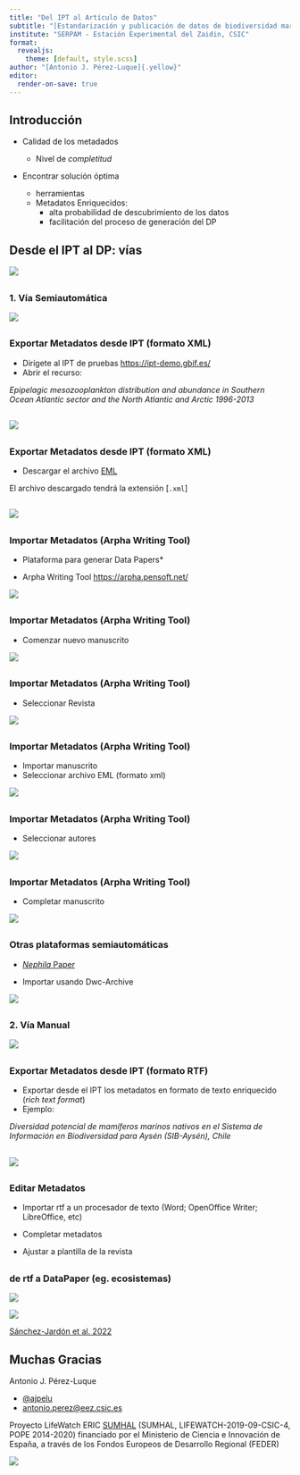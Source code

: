 ```yaml
---
title: "Del IPT al Artículo de Datos"
subtitle: "[Estandarización y publicación de datos de biodiversidad marinos en GBIF y en revistas científicas (data papers)</br> Taller GBIF.ES - Nodo GBIF España</br>21-22/03/2023]{.smaller}"
institute: "SERPAM - Estación Experimental del Zaidin, CSIC"
format: 
  revealjs:
    theme: [default, style.scss]
author: "[Antonio J. Pérez-Luque]{.yellow}"
editor:
  render-on-save: true
---
```


## Introducción

- Calidad de los [metadados]{.yellow}

  - Nivel de *completitud* 

- Encontrar [solución óptima]{.yellow}
  - herramientas 
  - Metadatos Enriquecidos: 
      - alta probabilidad de descubrimiento de los datos
      - facilitación del proceso de generación del DP


## Desde el IPT al DP: [vías]{.yellow}

![](assets/general_flow_ways.png){fig-align="center"}


##
### 1. Vía [Semiautomática]{.yellow}

![](assets/general_flow_xml.png){fig-align="center"}


##
### Exportar Metadatos desde IPT ([formato XML]{.yellow})
-   Dirígete al IPT de pruebas [https://ipt-demo.gbif.es/](https://ipt-demo.gbif.es/)
-   Abrir el recurso: 

::: {.callout-note appearance="simple" icon=false}
*Epipelagic mesozooplankton distribution and abundance in Southern Ocean Atlantic sector and the North Atlantic and Arctic 1996-2013*
:::


## 

![](assets/ipt_eml.png){fig-align="center"}

##
### Exportar Metadatos desde IPT ([formato XML]{.yellow})

-  Descargar el archivo [EML](https://biodiversidad.co/estandar-eml/)

::: {.callout-caution appearance="simple"}
El archivo descargado tendrá la extensión [`.xml`]
:::


## 

![](assets/xml.png){fig-align="center"}

##
### Importar Metadatos ([Arpha Writing Tool]{.yellow}) 
- Plataforma para generar Data Papers* 

- Arpha Writing Tool [https://arpha.pensoft.net/](https://arpha.pensoft.net/)


![](assets/arpha_entry.png){fig-align="center"}

##
### Importar Metadatos ([Arpha Writing Tool]{.yellow})

- Comenzar nuevo manuscrito 

![](assets/arpha_start_ms.png){fig-align="center"}

##
### Importar Metadatos ([Arpha Writing Tool]{.yellow})

- Seleccionar Revista

![](assets/arpha_select_journal.png){fig-align="center"}

##
### Importar Metadatos ([Arpha Writing Tool]{.yellow})

- Importar manuscrito
- Seleccionar archivo EML ([formato xml]{.yellow})

![](assets/arpha_import.png){fig-align="center"}


##
### Importar Metadatos ([Arpha Writing Tool]{.yellow})

- Seleccionar autores

![](assets/arpha_authors.png){fig-align="center"}


##
### Importar Metadatos ([Arpha Writing Tool]{.yellow})

- Completar manuscrito

![](assets/arpha_ejemplo.png){fig-align="center"}

## 
### Otras plataformas [semiautomáticas]{.yellow}

- [*Nephila* Paper](https://ferramentas.sibbr.gov.br/nephila/)

- Importar usando Dwc-Archive 

![](assets/nephila.png){fig-align="center"}

##
### 2. Vía [Manual]{.yellow}

![](assets/general_flow_rtf.png){fig-align="center"}

##
### Exportar Metadatos desde IPT ([formato RTF]{.yellow})

- Exportar desde el IPT los metadatos en formato de texto enriquecido (*rich text format*)
- Ejemplo: 

::: {.callout-note appearance="simple" icon=false}
*Diversidad potencial de mamíferos marinos nativos en el Sistema de Información en Biodiversidad para Aysén (SIB-Aysén), Chile*
:::

## 

![](assets/manual_mamiferos_chile.png){fig-align="center"}

## 
### Editar Metadatos 

- Importar [rtf]{.yellow} a un procesador de texto (Word; OpenOffice Writer; LibreOffice, etc)

- Completar metadatos

- Ajustar a plantilla de la revista 


## 
### de [rtf]{.yellow} a DataPaper (eg. [ecosistemas]{.yellow})

::: {layout-ncol=2}
![](assets/manual_mamiferos_rtf.png)

![](assets/manual_mamiferos_ecosistemas.png)
::: 

[[Sánchez-Jardón et al. 2022](https://doi.org/10.7818/ECOS.2410)]{.smaller .dcha}

## Muchas Gracias

[Antonio J. Pérez-Luque]{.yellow}

- [@ajpelu](https://twitter.com/ajpelu)
- [antonio.perez@eez.csic.es](mailto: antonio.perez@eez.csic.es)



[Proyecto LifeWatch ERIC [SUMHAL](https://lifewatcheric-sumhal.csic.es) (SUMHAL, LIFEWATCH-2019-09-CSIC-4, POPE 2014-2020) financiado por el Ministerio de Ciencia e Innovación de España, a través de los Fondos Europeos de Desarrollo Regional (FEDER)]{.smaller}



![](assets/logos_semiblue.png){fig-align="center"}

